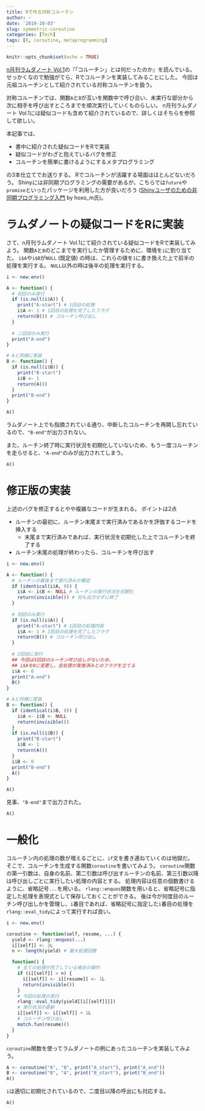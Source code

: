 ```yaml
---
title: Rで作る対称コルーチン
author: ~
date: '2019-10-03'
slug: symmetric-coroutine
categories: [Tech]
tags: [R, coroutine, metaprogramming]
---
```


```r
knitr::opts_chunk$set(echo = TRUE)
```

[n月刊ラムダノート Vol.1](https://www.lambdanote.com/products/nmonthly-vol-1-no-1-2019)の『「コルーチン」とは何だったのか』を読んでいる。
せっかくなので勉強がてら、Rでコルーチンを実装してみることにした。
今回は元祖コルーチンとして紹介されている対称コルーチンを扱う。

対称コルーチンでは、関数`A`と`B`が互いを関数中で呼び合い、未実行な部分から次に相手を呼び出すところまでを順次実行していくものらしい。
n月刊ラムダノート Vol.1には疑似コードも含めて紹介されているので、詳しくはそちらを参照して欲しい。

本記事では、

- 書中に紹介された疑似コードをRで実装
- 疑似コードがわざと抱えているバグを修正
- コルーチンを簡単に書けるようにするメタプログラミング

の3本仕立てでお送りする。
Rでコルーチンが活躍する場面はほとんどないだろう。
Shinyには非同期プログラミングの需要があるが、こちらでは`future`や`promise`といったパッケージを利用した方が良いだろう ([Shinyユーザのための非同期プログラミング入門](https://www.slideshare.net/hoxo_m/shiny-177170789) by hoxo_m氏)。

# ラムダノートの疑似コードをRに実装

さて、n月刊ラムダノート Vol.1にて紹介されている疑似コードをRで実装してみよう。
関数`A`と`B`のどこまでを実行したか管理するために、環境を`i`に割り当てた。
`i$A`や`i$B`が`NULL` (既定値) の時は、これらの値を`1`に書き換えた上で前半の処理を実行する。
`NULL`以外の時は後半の処理を実行する。

```r
i <- new.env()

A <- function() {
  # 初回のみ実行
  if (is.null(i$A)) {
    print("A-start") # 1回目の処理
    i$A <- 1 # 1回目の処理を完了したフラグ
    return(B()) # コルーチン呼び出し
  }
  
  # 二回目のみ実行
  print("A-end")
}

# Aと同様に実装
B <- function() {
  if (is.null(i$B)) {
    print("B-start")
    i$B <- 1
    return(A())
  }
  print("B-end")
}

A()
```

ラムダノート上でも指摘されている通り、中断したコルーチンを再開し忘れているので、`"B-end"`が出力されない。

また、ルーチン終了時に実行状況を初期化していないため、もう一度コルーチンを走らせると、`"A-end"`のみが出力されてしまう。

```r
A()
```


# 修正版の実装

上述のバグを修正するとやや複雑なコードが生まれる。
ポイントは2点

- ルーチンの最初に、ルーチン末尾まで実行済みであるかを評価するコードを挿入する
    - 末尾まで実行済みであれば、実行状況を初期化した上でコルーチンを終了する
- ルーチン末尾の処理が終わったら、コルーチンを呼び出す

```r
i <- new.env()

A <- function() {
  # ルーチンの最後まで実行済みか確認
  if (identical(i$A, 0)) {
    i$A <- i$B <- NULL # ルーチンの実行状況を初期化
    return(invisible()) # 何も出力せずに終了
  }
  
  # 初回のみ実行
  if (is.null(i$A)) {
    print("A-start") # 1回目の処理内容
    i$A <- 1 # 1回目の処理を完了したフラグ
    return(B()) # コルーチン呼び出し
  }
  
  # 2回目に実行
  ## 今回は3回目のルーチン呼び出しがないため、
  ## i$Aを0に変更し、全処理が実施済みとのフラグを立てる
  i$A <- 0
  print("A-end")
  B()
}

# Aと同様に実装
B <- function() {
  if (identical(i$B, 0)) {
    i$A <- i$B <- NULL
    return(invisible())
  }
  if (is.null(i$B)) {
    print("B-start")
    i$B <- 1
    return(A())
  }
  i$B <- 0
  print("B-end")
  A()
}

A()
```

見事、`"B-end"`まで出力された。

```r
A()
```

# 一般化

コルーチン内の処理の数が増えるごとに、`if`文を書き連ねていくのは地獄だ。
そこで、コルーチンを生成する関数`coroutine`を書いてみよう。
`coroutine`関数の第一引数は、自身の名前、第二引数は呼び出すルーチンの名前、第三引数以降は呼び出しごとに実行したい処理の内容とする。
処理内容は任意の個数書けるように、省略記号`...`を用いる。
`rlang::enquos`関数を用いると、省略記号に指定した処理を表現式として保存しておくことができる。
後は今が何度目のルーチン呼び出しかを管理し、`i`番目であれば、省略記号に指定した`i`番目の処理を`rlang::eval_tidy`によって実行すれば良い。

```r
i <- new.env()

coroutine <- function(self, resume, ...) {
  yield <- rlang::enquos(...)
  i[[self]] <- 1L
  n <- length(yield) # 最大処理回数

  function() {
    # 全ての処理が完了している場合の操作
    if (i[[self]] > n) {
      i[[self]] <- i[[resume]] <- 1L
      return(invisible())
    }
    # 今回の処理の実行
    rlang::eval_tidy(yield[[i[[self]]]])
    # 実行状況の更新
    i[[self]] <- i[[self]] + 1L
    # コルーチン呼び出し
    match.fun(resume)()
  }
}
```

`coroutine`関数を使ってラムダノートの例にあったコルーチンを実装してみよう。

```r
A <- coroutine("A", "B", print("A_start"), print("A_end"))
B <- coroutine("B", "A", print("B_start"), print("B_end"))
A()
```

`i`は適切に初期化されているので、二度目以降の呼出にも対応する。

```r
A()
```

